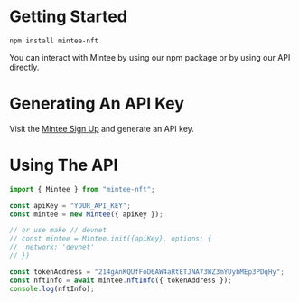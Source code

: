 # Getting Started

```shell filename="shell"  copy
npm install mintee-nft
```

You can interact with Mintee by using our npm package or by using our API directly.

# Generating An API Key

Visit the [Mintee Sign Up](https://mintee.io/sign-up) and generate an API key.

# Using The API

```typescript filename="typescript" {4} copy
import { Mintee } from "mintee-nft";

const apiKey = "YOUR_API_KEY";
const mintee = new Mintee({ apiKey });

// or use make // devnet
// const mintee = Mintee.init({apiKey}, options: {
//  network: 'devnet'
// })

const tokenAddress = "214gAnKQUfFoD6AW4aRtETJNA73WZ3mYUybMEp3PDqHy";
const nftInfo = await mintee.nftInfo({ tokenAddress });
console.log(nftInfo);
```
